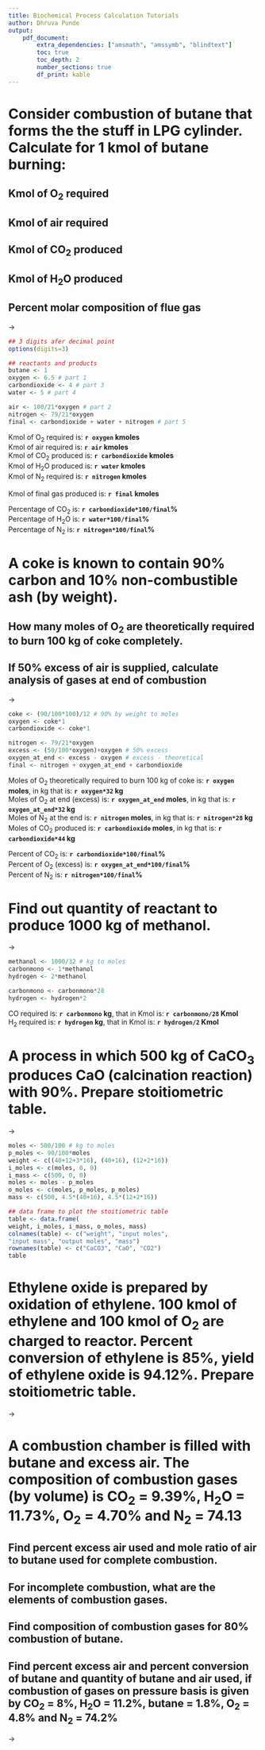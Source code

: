 ```yaml
---
title: Biochemical Process Calculation Tutorials
author: Dhruva Punde 
output: 
    pdf_document:
        extra_dependencies: ["amsmath", "amssymb", "blindtext"]
        toc: true
        toc_depth: 2
        number_sections: true
        df_print: kable
---
```


\newcommand{\chemeq}[1]{$$\mathrm{#1}$$}
\newcommand{\ans}[1]{\textbf{\underline{#1}}}

\Large

# Consider combustion of butane that forms the the stuff in LPG cylinder. Calculate for 1 kmol of butane burning:

## Kmol of O~2~ required

## Kmol of air required

## Kmol of CO~2~ produced

## Kmol of H~2~O produced

## Percent molar composition of flue gas

\ans{Answer} $\rightarrow$

\chemeq{C_{4}H_{10} + 6.5O_{2} \rightarrow 4CO_{2} + 5H_{2}O}

```r
## 3 digits afer decimal point
options(digits=3)
```

```r
## reactants and products
butane <- 1
oxygen <- 6.5 # part 1
carbondioxide <- 4 # part 3
water <- 5 # part 4

air <- 100/21*oxygen # part 2
nitrogen <- 79/21*oxygen
final <- carbondioxide + water + nitrogen # part 5
```

Kmol of O~2~ required is: **`r oxygen` kmoles**  
Kmol of air required is: **`r air` kmoles**  
Kmol of CO~2~ produced is: **`r carbondioxide` kmoles**  
Kmol of H~2~O produced is: **`r water` kmoles**  
Kmol of N~2~ required is: **`r nitrogen` kmoles**  

Kmol of final gas produced is: **`r final` kmoles**

Percentage of CO~2~ is: **`r carbondioxide*100/final`%**  
Percentage of H~2~O is: **`r water*100/final`%**  
Percentage of N~2~ is: **`r nitrogen*100/final`%**  

# A coke is known to contain 90% carbon and 10% non-combustible ash (by weight).

## How many moles of O~2~ are theoretically required to burn 100 kg of coke completely.

## If 50% excess of air is supplied, calculate analysis of gases at end of combustion

\ans{Answer} $\rightarrow$

\chemeq{C + O_{2} \rightarrow CO_{2}}

```r
coke <- (90/100*100)/12 # 90% by weight to moles
oxygen <- coke*1
carbondioxide <- coke*1

nitrogen <- 79/21*oxygen
excess <- (50/100*oxygen)+oxygen # 50% excess
oxygen_at_end <- excess - oxygen # excess - theoretical
final <- nitrogen + oxygen_at_end + carbondioxide
```

Moles of O~2~ theoretically required to burn 100 kg of coke is: **`r oxygen` moles**, in kg that is: **`r oxygen*32` kg**  
Moles of O~2~ at end (excess) is: **`r oxygen_at_end` moles**, in kg that is: **`r oxygen_at_end*32` kg**  
Moles of N~2~ at the end is: **`r nitrogen` moles**, in kg that is: **`r nitrogen*28` kg**  
Moles of CO~2~ produced is: **`r carbondioxide` moles**, in kg that is: **`r carbondioxide*44` kg**

Percent of CO~2~ is: **`r carbondioxide*100/final`%**  
Percent of O~2~ (excess) is: **`r oxygen_at_end*100/final`%**  
Percent of N~2~ is: **`r nitrogen*100/final`%**  

# Find out quantity of reactant to produce 1000 kg of methanol.

\ans{Answer} $\rightarrow$

\chemeq{CO + 2H_{2} \rightarrow CH_{3}OH}

```r
methanol <- 1000/32 # kg to moles
carbonmono <- 1*methanol
hydrogen <- 2*methanol

carbonmono <- carbonmono*28
hydrogen <- hydrogen*2
```

CO required is: **`r carbonmono` kg**, that in Kmol is: **`r carbonmono/28` Kmol**  
H~2~ required is: **`r hydrogen` kg**, that in Kmol is: **`r hydrogen/2` Kmol**  

# A process in which 500 kg of CaCO~3~ produces CaO (calcination reaction) with 90%. Prepare stoitiometric table.

\ans{Answer} $\rightarrow$

\chemeq{CaCO_{3} \rightarrow CaO + CO_{2}}

```r
moles <- 500/100 # kg to moles
p_moles <- 90/100*moles
weight <- c((40+12+3*16), (40+16), (12+2*16))
i_moles <- c(moles, 0, 0)
i_mass <- c(500, 0, 0)
moles <- moles - p_moles
o_moles <- c(moles, p_moles, p_moles)
mass <- c(500, 4.5*(40+16), 4.5*(12+2*16))

## data frame to plot the stoitiometric table
table <- data.frame(
weight, i_moles, i_mass, o_moles, mass)
colnames(table) <- c("weight", "input moles", 
"input mass", "output moles", "mass")
rownames(table) <- c("CaCO3", "CaO", "CO2")
table
```

# Ethylene oxide is prepared by oxidation of ethylene. 100 kmol of ethylene and 100 kmol of O~2~ are charged to reactor. Percent conversion of ethylene is 85%, yield of ethylene oxide is 94.12%. Prepare stoitiometric table.

\ans{Answer} $\rightarrow$


















# A combustion chamber is filled with butane and excess air. The composition of combustion gases (by volume) is CO~2~ = 9.39%, H~2~O = 11.73%, O~2~ = 4.70% and N~2~ = 74.13

## Find percent excess air used and mole ratio of air to butane used for complete combustion.

## For incomplete combustion, what are the elements of combustion gases.

## Find composition of combustion gases for 80% combustion of butane.

## Find percent excess air and percent conversion of butane and quantity of butane and air used, if combustion of gases on pressure basis is given by CO~2~ = 8%, H~2~O = 11.2%, butane = 1.8%, O~2~ = 4.8% and N~2~ = 74.2%

\ans{Answer} $\rightarrow$

\chemeq{C_{4}H_{10} + 6.5O_{2} \rightarrow 4CO_{2} + 5H_{2}O}














